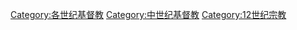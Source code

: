 [[Category:各世纪基督教|Category:各世纪基督教]]
[[Category:中世纪基督教|Category:中世纪基督教]]
[[Category:12世纪宗教|Category:12世纪宗教]]